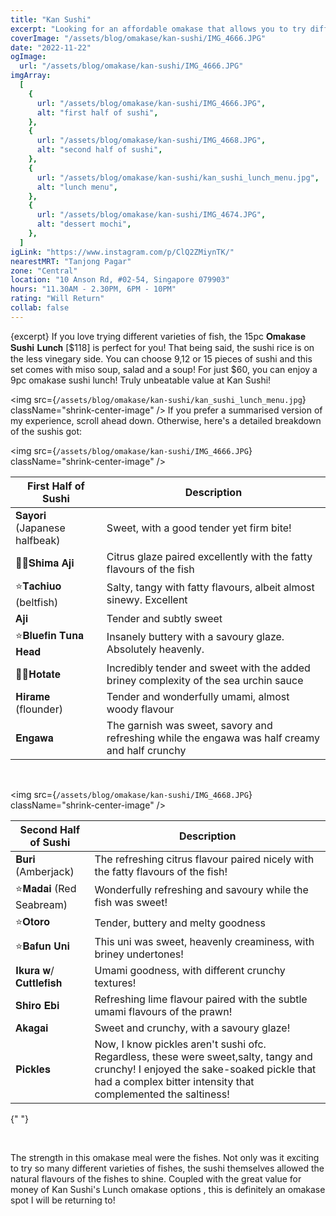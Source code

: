 ```yaml
---
title: "Kan Sushi"
excerpt: "Looking for an affordable omakase that allows you to try different varieties of fish?"
coverImage: "/assets/blog/omakase/kan-sushi/IMG_4666.JPG"
date: "2022-11-22"
ogImage:
  url: "/assets/blog/omakase/kan-sushi/IMG_4666.JPG"
imgArray:
  [
    {
      url: "/assets/blog/omakase/kan-sushi/IMG_4666.JPG",
      alt: "first half of sushi",
    },
    {
      url: "/assets/blog/omakase/kan-sushi/IMG_4668.JPG",
      alt: "second half of sushi",
    },
    {
      url: "/assets/blog/omakase/kan-sushi/kan_sushi_lunch_menu.jpg",
      alt: "lunch menu",
    },
    {
      url: "/assets/blog/omakase/kan-sushi/IMG_4674.JPG",
      alt: "dessert mochi",
    },
  ]
igLink: "https://www.instagram.com/p/ClQ2ZMiynTK/"
nearestMRT: "Tanjong Pagar"
zone: "Central"
location: "10 Anson Rd, #02-54, Singapore 079903"
hours: "11.30AM - 2.30PM, 6PM - 10PM"
rating: "Will Return"
collab: false
---
```


{excerpt} If you love trying different varieties of fish, the 15pc 𝐎𝐦𝐚𝐤𝐚𝐬𝐞 𝐒𝐮𝐬𝐡𝐢 𝐋𝐮𝐧𝐜𝐡 [$118] is perfect for you! That being said, the sushi rice is on the less vinegary side. You can choose 9,12 or 15 pieces of sushi and this set comes with miso soup, salad and a soup! For just $60, you can enjoy a 9pc omakase sushi lunch! Truly unbeatable value at Kan Sushi!

<img
  src={`/assets/blog/omakase/kan-sushi/kan_sushi_lunch_menu.jpg`}
  className="shrink-center-image"
/>
If you prefer a summarised version of my experience, scroll ahead down. Otherwise,
here's a detailed breakdown of the sushis got:

<img
  src={`/assets/blog/omakase/kan-sushi/IMG_4666.JPG`}
  className="shrink-center-image"
/>

| First Half of Sushi        | Description                                                                                    |
| -------------------------- | ---------------------------------------------------------------------------------------------- |
| 𝐒𝐚𝐲𝐨𝐫𝐢 (Japanese halfbeak) | Sweet, with a good tender yet firm bite!                                                       |
| 👌🏻𝐒𝐡𝐢𝐦𝐚 𝐀𝐣𝐢                | Citrus glaze paired excellently with the fatty flavours of the fish                            |
| ⭐𝐓𝐚𝐜𝐡𝐢𝐮𝐨 (beltfish)       | Salty, tangy with fatty flavours, albeit almost sinewy. Excellent                              |
| 𝐀𝐣𝐢                        | Tender and subtly sweet                                                                        |
| ⭐𝐁𝐥𝐮𝐞𝐟𝐢𝐧 𝐓𝐮𝐧𝐚 𝐇𝐞𝐚𝐝        | Insanely buttery with a savoury glaze. Absolutely heavenly.                                    |
| 👌🏻𝐇𝐨𝐭𝐚𝐭𝐞                   | Incredibly tender and sweet with the added briney complexity of the sea urchin sauce           |
| 𝐇𝐢𝐫𝐚𝐦𝐞 (flounder)          | Tender and wonderfully umami, almost woody flavour                                             |
| 𝐄𝐧𝐠𝐚𝐰𝐚                     | The garnish was sweet, savory and refreshing while the engawa was half creamy and half crunchy |

<br />

<img
  src={`/assets/blog/omakase/kan-sushi/IMG_4668.JPG`}
  className="shrink-center-image"
/>

| Second Half of Sushi   | Description                                                                                                                                                                                        |
| ---------------------- | -------------------------------------------------------------------------------------------------------------------------------------------------------------------------------------------------- |
| 𝐁𝐮𝐫𝐢 (Amberjack)       | The refreshing citrus flavour paired nicely with the fatty flavours of the fish!                                                                                                                   |
| ⭐𝐌𝐚𝐝𝐚𝐢 (Red Seabream) | Wonderfully refreshing and savoury while the fish was sweet!                                                                                                                                       |
| ⭐𝐎𝐭𝐨𝐫𝐨                | Tender, buttery and melty goodness                                                                                                                                                                 |
| ⭐𝐁𝐚𝐟𝐮𝐧 𝐔𝐧𝐢            | This uni was sweet, heavenly creaminess, with briney undertones!                                                                                                                                   |
| 𝐈𝐤𝐮𝐫𝐚 𝐰/ 𝐂𝐮𝐭𝐭𝐥𝐞𝐟𝐢𝐬𝐡    | Umami goodness, with different crunchy textures!                                                                                                                                                   |
| 𝐒𝐡𝐢𝐫𝐨 𝐄𝐛𝐢              | Refreshing lime flavour paired with the subtle umami flavours of the prawn!                                                                                                                        |
| 𝐀𝐤𝐚𝐠𝐚𝐢                 | Sweet and crunchy, with a savoury glaze!                                                                                                                                                           |
| 𝐏𝐢𝐜𝐤𝐥𝐞𝐬                | Now, I know pickles aren't sushi ofc. Regardless, these were sweet,salty, tangy and crunchy! I enjoyed the sake-soaked pickle that had a complex bitter intensity that complemented the saltiness! |

{" "}

<br />

The strength in this omakase meal were the fishes. Not only was it exciting to try so many different varieties of fishes, the sushi themselves allowed the natural flavours of the fishes to shine. Coupled with the great value for money of Kan Sushi's Lunch omakase options , this is definitely an omakase spot I will be returning to!
